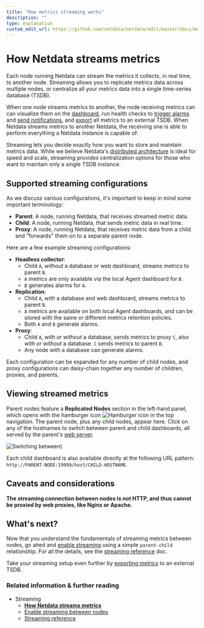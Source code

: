 ```yaml
---
title: "How metrics streaming works"
description: ""
type: explanation
custom_edit_url: https://github.com/netdata/netdata/edit/master/docs/metrics-storage-management/how-streaming-works.mdx
---
```


# How Netdata streams metrics

Each node running Netdata can stream the metrics it collects, in real time, to another node. Streaming allows you to
replicate metrics data across multiple nodes, or centralize all your metrics data into a single time-series database
(TSDB).

When one node streams metrics to another, the node receiving metrics can can visualize them on the
[dashboard](/docs/visualize/interact-dashboard-charts.md), run health checks to [trigger
alarms](/docs/monitor/view-active-alarms.md) and [send notifications](/docs/monitor/enable-notifications.md), and
[export](/docs/export/external-databases.md) all metrics to an external TSDB. When Netdata streams metrics to another
Netdata, the receiving one is able to perform everything a Netdata instance is capable of:

Streaming lets you decide exactly how you want to store and maintain metrics data. While we believe Netdata's
[distributed architecture](/docs/store/distributed-data-architecture.md) is ideal for speed and scale, streaming
provides centralization options for those who want to maintain only a single TSDB instance.

## Supported streaming configurations

As we discuss various configurations, it's important to keep in mind some important terminology:

- **Parent**: A node, running Netdata, that receives streamed metric data.
- **Child**: A node, running Netdata, that sends metric data in real time.
- **Proxy**: A node, running Netdata, that receives metric data from a child and "forwards" them on to a
  separate parent node.

Here are a few example streaming configurations:

- **Headless collector**: 
  - Child `A`, _without_ a database or web dashboard, streams metrics to parent `B`.
  - `A` metrics are only available via the local Agent dashboard for `B`.
  - `B` generates alarms for `A`.
- **Replication**: 
  - Child `A`, _with_ a database and web dashboard, streams metrics to parent `B`. 
  - `A` metrics are available on both local Agent dashboards, and can be stored with the same or different metrics
    retention policies.
  - Both `A` and `B` generate alarms.
- **Proxy**:
  - Child `A`, _with or without_ a database, sends metrics to proxy `C`, also _with or without_ a database. `C` sends
    metrics to parent `B`.
  - Any node with a database can generate alarms.

Each configuration can be expanded for any number of child nodes, and proxy configurations can daisy-chain together any
number of children, proxies, and parents.

## Viewing streamed metrics

Parent nodes feature a **Replicated Nodes** section in the left-hand panel, which opens with the hamburger icon
![Hamburger icon](https://raw.githubusercontent.com/netdata/netdata-ui/master/src/components/icon/assets/hamburger.svg)
in the top navigation. The parent node, plus any child nodes, appear here. Click on any of the hostnames to switch
between parent and child dashboards, all served by the parent's [web server](/web/server/README.md).

![Switching between
](https://user-images.githubusercontent.com/1153921/110043346-761ec000-7d04-11eb-8e58-77670ba39161.gif))

Each child dashboard is also available directly at the following URL pattern:
`http://PARENT-NODE:19999/host/CHILD-HOSTNAME`.

## Caveats and considerations

**The streaming connection between nodes is _not_ HTTP, and thus cannot be proxied by web proxies, like Nginx or
Apache.**

## What's next?

Now that you understand the fundamentals of streaming metrics between nodes, go ahed and [enable
streaming](/docs/metrics-storage-management/enable-streaming.mdx) using a simple `parent-child` relationship. For all
the details, see the [streaming reference](/docs/metrics-storage-management/reference-streaming.mdx) doc.

Take your streaming setup even further by [exporting metrics](/docs/export/external-databases.md) to an external TSDB.

### Related information & further reading

- Streaming
  - **[How Netdata streams metrics](/docs/metrics-storage-management/how-streaming-works.mdx)**
  - [Enable streaming between nodes](/docs/metrics-storage-management/enable-streaming.mdx)
  - [Streaming reference](/docs/metrics-storage-management/reference-streaming.mdx)